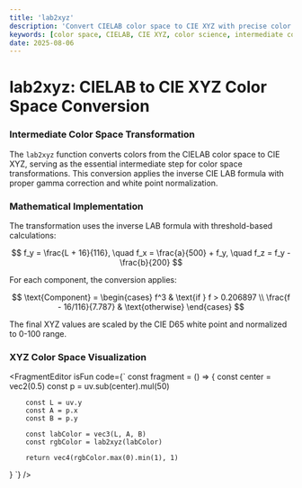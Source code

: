```yaml
---
title: 'lab2xyz'
description: 'Convert CIELAB color space to CIE XYZ with precise color science transformations'
keywords: [color space, CIELAB, CIE XYZ, color science, intermediate conversion]
date: 2025-08-06
---
```



# lab2xyz: CIELAB to CIE XYZ Color Space Conversion

### Intermediate Color Space Transformation

The `lab2xyz` function converts colors from the CIELAB color space to CIE XYZ, serving as the essential intermediate step for color space transformations. This conversion applies the inverse CIE LAB formula with proper gamma correction and white point normalization.

### Mathematical Implementation

The transformation uses the inverse LAB formula with threshold-based calculations:

$$
f_y = \frac{L + 16}{116}, \quad f_x = \frac{a}{500} + f_y, \quad f_z = f_y - \frac{b}{200}
$$

For each component, the conversion applies:

$$
\text{Component} = \begin{cases}
f^3 & \text{if } f > 0.206897 \\
\frac{f - 16/116}{7.787} & \text{otherwise}
\end{cases}
$$

The final XYZ values are scaled by the CIE D65 white point and normalized to 0-100 range.

### XYZ Color Space Visualization

<FragmentEditor
        isFun
        code={`
const fragment = () => {
        const center = vec2(0.5)
        const p = uv.sub(center).mul(50)

        const L = uv.y
        const A = p.x
        const B = p.y

        const labColor = vec3(L, A, B)
        const rgbColor = lab2xyz(labColor)

        return vec4(rgbColor.max(0).min(1), 1)

}
`}
/>
